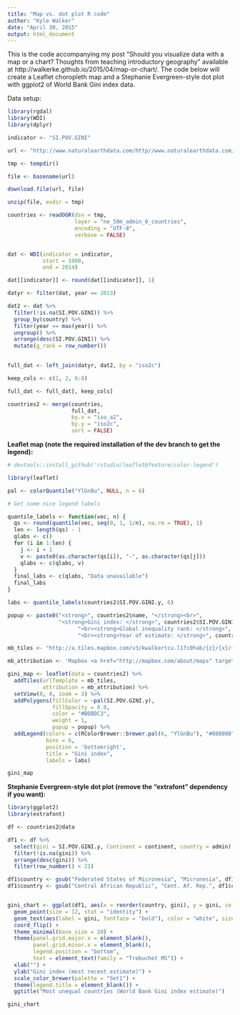 ```yaml
---
title: "Map vs. dot plot R code"
author: "Kyle Walker"
date: "April 30, 2015"
output: html_document
---
```


This is the code accompanying my post "Should you visualize data with a map or a chart? Thoughts from teaching introductory geography" available at http://walkerke.github.io/2015/04/map-or-chart/.  The code below will create a Leaflet choropleth map and a Stephanie Evergreen-style dot plot with ggplot2 of World Bank Gini index data.    

Data setup: 

```r

library(rgdal)
library(WDI)
library(dplyr)

indicator <- "SI.POV.GINI"

url <- "http://www.naturalearthdata.com/http//www.naturalearthdata.com/download/50m/cultural/ne_50m_admin_0_countries.zip"

tmp <- tempdir()

file <- basename(url)

download.file(url, file)

unzip(file, exdir = tmp)

countries <- readOGR(dsn = tmp, 
                     layer = "ne_50m_admin_0_countries", 
                     encoding = "UTF-8",
                     verbose = FALSE)


dat <- WDI(indicator = indicator, 
           start = 1990, 
           end = 2014)

dat[[indicator]] <- round(dat[[indicator]], 1)

datyr <- filter(dat, year == 2013)

dat2 <- dat %>%
  filter(!is.na(SI.POV.GINI)) %>%
  group_by(country) %>%
  filter(year == max(year)) %>%
  ungroup() %>%
  arrange(desc(SI.POV.GINI)) %>%
  mutate(g_rank = row_number())
  

full_dat <- left_join(datyr, dat2, by = "iso2c")

keep_cols <- c(1, 2, 6:8)

full_dat <- full_dat[, keep_cols]

countries2 <- merge(countries, 
                    full_dat, 
                    by.x = "iso_a2", 
                    by.y = "iso2c",                    
                    sort = FALSE)

```

__Leaflet map (note the required installation of the dev branch to get the legend):__ 

```r

# devtools::install_github('rstudio/leaflet@feature/color-legend')

library(leaflet)

pal <- colorQuantile("YlGnBu", NULL, n = 6)

# Get some nice legend labels

quantile_labels <- function(vec, n) {
  qs <- round(quantile(vec, seq(0, 1, 1/n), na.rm = TRUE), 1)
  len <- length(qs) - 1
  qlabs <- c()
  for (i in 1:len) {
    j <- i + 1
    v <- paste0(as.character(qs[i]), "-", as.character(qs[j]))
    qlabs <- c(qlabs, v)
  }
  final_labs <- c(qlabs, "Data unavailable")
  final_labs
}

labs <- quantile_labels(countries2$SI.POV.GINI.y, 6)

popup <- paste0("<strong>", countries2$name, "</strong><br>",
                "<strong>Gini index: </strong>", countries2$SI.POV.GINI.y,  
                      "<br><strong>Global inequality rank: </strong>", countries2$g_rank, 
                      "<br><strong>Year of estimate: </strong>", countries2$year.y)

mb_tiles <- "http://a.tiles.mapbox.com/v3/kwalkertcu.l1fc0hab/{z}/{x}/{y}.png"

mb_attribution <- 'Mapbox <a href="http://mapbox.com/about/maps" target="_blank">Terms &amp; Feedback</a>'

gini_map <- leaflet(data = countries2) %>%
  addTiles(urlTemplate = mb_tiles,  
           attribution = mb_attribution) %>%
  setView(0, 0, zoom = 3) %>%
  addPolygons(fillColor = ~pal(SI.POV.GINI.y), 
              fillOpacity = 0.8, 
              color = "#BDBDC3", 
              weight = 1, 
              popup = popup) %>%
  addLegend(colors = c(RColorBrewer::brewer.pal(6, "YlGnBu"), "#808080"),  
            bins = 6, 
            position = 'bottomright', 
            title = "Gini index", 
            labels = labs)

gini_map

```

__Stephanie Evergreen-style dot plot (remove the "extrafont" dependency if you want): __

```r

library(ggplot2)
library(extrafont)

df <- countries2@data

df1 <- df %>%
  select(gini = SI.POV.GINI.y, Continent = continent, country = admin) %>%
  filter(!is.na(gini)) %>%
  arrange(desc(gini)) %>%
  filter(row_number() < 21)

df1$country <- gsub("Federated States of Micronesia", "Micronesia", df1$country)
df1$country <- gsub("Central African Republic", "Cent. Af. Rep.", df1$country)


gini_chart <- ggplot(df1, aes(x = reorder(country, gini), y = gini, color = Continent)) + 
  geom_point(size = 12, stat = "identity") + 
  geom_text(aes(label = gini, fontface = "bold"), color = "white", size = 4) + 
  coord_flip() + 
  theme_minimal(base_size = 20) + 
  theme(panel.grid.major.x = element_blank(), 
        panel.grid.minor.x = element_blank(), 
        legend.position = "bottom", 
        text = element_text(family = "Trebuchet MS")) + 
  xlab("") + 
  ylab("Gini index (most recent estimate)") + 
  scale_color_brewer(palette = "Set1") + 
  theme(legend.title = element_blank()) + 
  ggtitle("Most unequal countries (World Bank Gini index estimate)")

gini_chart

```

